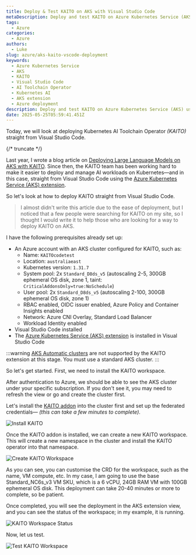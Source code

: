 ```yaml
---
title: Deploy & Test KAITO on AKS with Visual Studio Code
metaDescription: Deploy and test KAITO on Azure Kubernetes Service (AKS) using Visual Studio Code and the AKS extension for a streamlined AI setup.
tags:
  - Azure
categories:
  - Azure
authors:
  - Luke
slug: azure/aks-kaito-vscode-deployment
keywords:
  - Azure Kubernetes Service
  - AKS
  - KAITO
  - Visual Studio Code
  - AI Toolchain Operator
  - Kubernetes AI
  - AKS extension
  - Azure deployment
description: Deploy and test KAITO on Azure Kubernetes Service (AKS) using Visual Studio Code and the AKS extension for a streamlined AI setup.
date: 2025-05-25T05:59:41.451Z
---
```


Today, we will look at deploying Kubernetes AI Toolchain Operator _(KAITO)_ straight from Visual Studio Code.

{/* truncate */}

Last year, I wrote a blog article on [Deploying Large Language Models on AKS with KAITO](https://luke.geek.nz/azure/run-local-llm-aks/). Since then, the KAITO team has been working hard to make it easier to deploy and manage AI workloads on Kubernetes—and in this case, straight from Visual Studio Code using the [Azure Kubernetes Service (AKS) extension](https://learn.microsoft.com/azure/aks/aks-extension-vs-code?WT.mc_id=AZ-MVP-5004796).

So let's look at how to deploy KAITO straight from Visual Studio Code. 

> I almost didn't write this article due to the ease of deployment, but I noticed that a few people were searching for KAITO on my site, so I thought I would write it to help those who are looking for a way to deploy KAITO on AKS.

I have the following prerequisites already set up:

- An Azure account with an AKS cluster configured for KAITO, such as:
  - Name: `KAITOcodetest`
  - Location: `australiaeast`
  - Kubernetes version: `1.31.7`
  - System pool: 2x `Standard_D8ds_v5` (autoscaling 2-5, 300GB ephemeral OS disk, zone 1, taint: `CriticalAddonsOnly=true:NoSchedule`)
  - User pool: 2x `Standard_D8ds_v5` (autoscaling 2-100, 300GB ephemeral OS disk, zone 1)
  - RBAC enabled, OIDC issuer enabled, Azure Policy and Container Insights enabled
  - Network: Azure CNI Overlay, Standard Load Balancer
  - Workload Identity enabled
- Visual Studio Code installed
- The [Azure Kubernetes Service (AKS) extension](https://learn.microsoft.com/azure/aks/aks-extension-vs-code?WT.mc_id=AZ-MVP-5004796) is installed in Visual Studio Code

:::warning
[AKS Automatic clusters](https://learn.microsoft.com/azure/aks/intro-aks-automatic?WT.mc_id=AZ-MVP-5004796) are not supported by the KAITO extension at this stage. You must use a standard AKS cluster.
:::

So let's get started. First, we need to install the KAITO workspace.

After authentication to Azure, we should be able to see the AKS cluster under your specific subscription. If you don't see it, you may need to refresh the view or go and create the cluster first.

Let's install the [KAITO addon](https://learn.microsoft.com/azure/aks/ai-toolchain-operator?WT.mc_id=AZ-MVP-5004796) into the cluster first and set up the federated credentials— _(this can take a few minutes to complete)_.

![Install KAITO](images/InstallKAITOAksExtension.gif)

Once the KAITO addon is installed, we can create a new KAITO workspace. This will create a new namespace in the cluster and install the KAITO operator into that namespace.

![Create KAITO Workspace](images/InstallKAITOWorkspaceAksExtension.gif)

As you can see, you can customise the CRD for the workspace, such as the name, VM compute, etc. In my case, I am going to use the base Standard_NC6s_v3 VM SKU, which is a 6 vCPU, 24GB RAM VM with 100GB ephemeral OS disk. This deployment can take 20-40 minutes or more to complete, so be patient.

Once completed, you will see the deployment in the AKS extension view, and you can see the status of the workspace; in my example, it is running.

![KAITO Workspace Status](images/InstallKAITOManageWorkspaceAksExtension.jpg)

Now, let us test.

![Test KAITO Workspace](images/InstallKAITOTestAksExtension.gif)
